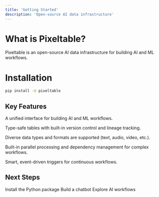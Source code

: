 ```yaml
---
title: 'Getting Started'
description: 'Open-source AI data infrastructure'
---
```


# What is Pixeltable?

Pixeltable is an open-source AI data infrastructure for building AI and ML workflows.

# Installation

```bash
pip install -U pixeltable
```

## Key Features

A unified interface for building AI and ML workflows.

<CardGroup cols={2}>
  <Card 
    title="Persistent Versioned Storage" 
    icon="database"
    href="/docs/fundamentals/tables-and-operations">
    Type-safe tables with built-in version control and lineage tracking.
  </Card>
  
  <Card 
    title="Multimodal Processing" 
    icon="film"
    href="/docs/fundamentals/processing">
    Diverse data types and formats are supported (text, audio, video, etc.).
  </Card>

  <Card 
    title="Graph Orchestration" 
    icon="diagram-project"
    href="/docs/fundamentals/orchestration">
    Built-in parallel processing and dependency management for complex workflows.
  </Card>

  <Card 
    title="Incremental Updates" 
    icon="rotate"
    href="/docs/fundamentals/updates">
    Smart, event-driven triggers for continuous workflows.
  </Card>
</CardGroup>

## Next Steps

<CardGroup cols={3}>
  <Card title="Installation" icon="download" href="/docs/overview/installation">
    Install the Python package
  </Card>
  
  <Card title="Quick Start" icon="play" href="/docs/overview/quick-start">
    Build a chatbot
  </Card>
  
  <Card title="Examples" icon="lightbulb">
    Explore AI workflows
  </Card>
</CardGroup>